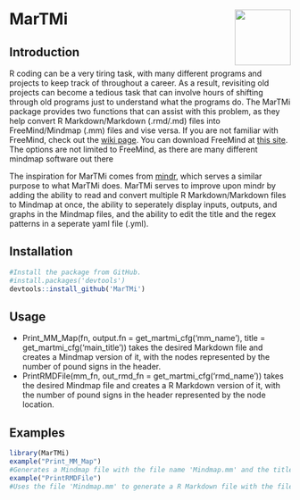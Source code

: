 # MarTMi <img src="MarTMi_logo3.png" align ="right" width='100' height='100'/>

## Introduction

R coding can be a very tiring task, with many different programs and projects to keep track of throughout a career. As a result, revisiting old projects can become a tedious task that can involve hours of shifting through old programs just to understand what the programs do. The MarTMi package provides two functions that can assist with this problem, as they help convert R Markdown/Markdown (.rmd/.md) files into FreeMind/Mindmap (.mm) files and vise versa. If you are not familiar with FreeMind, check out the [wiki page](http://freemind.sourceforge.net/wiki/index.php/Main_Page). You can download FreeMind at [this site](https://sourceforge.net/projects/freemind/). The options are not limited to FreeMind, as there are many different mindmap software out there

The inspiration for MarTMi comes from [mindr](https://github.com/pzhaonet/mindr), which serves a similar purpose to what MarTMi does. MarTMi serves to improve upon mindr by adding the ability to read and convert multiple R Markdown/Markdown files to Mindmap at once, the ability to seperately display inputs, outputs, and graphs in the Mindmap files, and the ability to edit the title and the regex patterns in a seperate yaml file (.yml).

## Installation
```r
#Install the package from GitHub.
#install.packages('devtools')
devtools::install_github('MarTMi')
```

## Usage

 - Print_MM_Map(fn, output.fn = get_martmi_cfg('mm_name'), title = get_martmi_cfg('main_title')) takes the desired Markdown file and creates a Mindmap version of it, with the nodes represented by the number of pound signs in the header.
 - PrintRMDFile(mm_fn, out_rmd_fn = get_martmi_cfg('rmd_name')) takes the desired Mindmap file and creates a R Markdown version of it, with the number of pound signs in the header represented by the node location.

## Examples
```r
library(MarTMi)
example("Print_MM_Map")
#Generates a Mindmap file with the file name 'Mindmap.mm' and the title Mindmap of some network plots. Uses the src file 'NetworkPlotOne.Rmd'
example("PrintRMDFile")
#Uses the file 'Mindmap.mm' to generate a R Markdown file with the file name 'mm_output.Rmd'.
```
